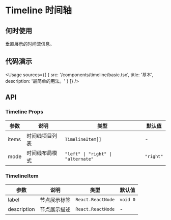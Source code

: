 
# Timeline 时间轴

## 何时使用

垂直展示的时间流信息。

## 代码演示

<Usage
  sources={[
    {
      src: '/components/timeline/basic.tsx',
      title: '基本',
      description: '最简单的用法。'
    }
  ]}
/>

## API

### Timeline Props

| 参数  | 说明           | 类型                               | 默认值    |
| ----- | -------------- | ---------------------------------- | --------- |
| items | 时间线项目列表 | `TimelineItem[]`                   | -         |
| mode  | 时间线布局模式 | `"left" \| "right" \| "alternate"` | `"right"` |

### TimelineItem

| 参数        | 说明         | 类型              | 默认值   |
| ----------- | ------------ | ----------------- | -------- |
| label       | 节点展示标签 | `React.ReactNode` | `void 0` |
| description | 节点展示描述 | `React.ReactNode` | -        |
